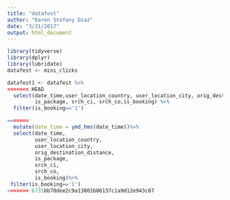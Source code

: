 ```yaml
---
title: "datafest"
author: "Karen Stefany Diaz"
date: "3/31/2017"
output: html_document
---
```


```r
library(tidyverse)
library(dplyr)
library(lubridate)
datafest <- mini_clicks
```

```r
datafest1 <- datafest %>%
<<<<<<< HEAD
  select(date_time,user_location_country, user_location_city, orig_destination_distance,
         is_package, srch_ci, srch_co,is_booking) %>%
  filter(is_booking=='1')

=======
  mutate(date_time = ymd_hms(date_time))%>%
  select(date_time,
         user_location_country, 
         user_location_city, 
         orig_destination_distance,
         is_package, 
         srch_ci, 
         srch_co,
         is_booking)%>%
 filter(is_booking=='1') 
>>>>>>> 6735bb70dee2c9a13801b06137c1a9d12e943c87
```

